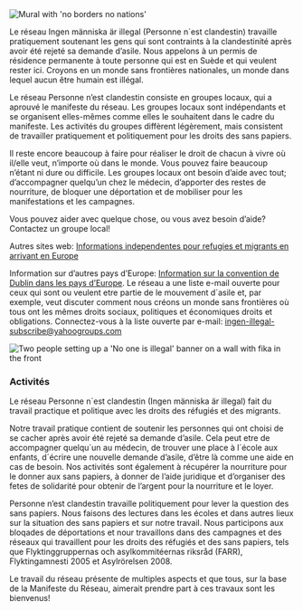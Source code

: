 
<Image src={noBorders} alt="Mural with 'no borders no nations'" priority/>

Le réseau Ingen människa är illegal (Personne n´est clandestin) travaille pratiquement soutenant les gens qui sont contraints à la clandestinité après avoir été rejeté sa demande d’asile. Nous appelons à un permis de résidence permanente à toute personne qui est en Suède et qui veulent rester ici. Croyons en un monde sans frontières nationales, un monde dans lequel aucun être humain est illégal.

Le réseau Personne n’est clandestin consiste en groupes locaux, qui a aprouvé le manifeste du réseau. Les groupes locaux sont indépendants et se organisent elles-mêmes comme elles le souhaitent dans le cadre du manifeste. Les activités du groupes diffèrent légèrement, mais consistent de travailler pratiquement et politiquement pour les droits des sans papiers.

Il reste encore beaucoup à faire pour réaliser le droit de chacun à vivre où il/elle veut, n’importe où dans le monde. Vous pouvez faire beaucoup n’étant  ni dure ou difficile. Les groupes locaux ont besoin d’aide avec tout; d’accompagner quelqu’un chez le médecin, d’apporter des restes de nourriture, de bloquer une déportation et de mobiliser pour les manifestations et les campagnes.

Vous pouvez aider avec quelque chose, ou vous avez besoin d’aide? Contactez un groupe local!

<Local appearance="transparent"/>

Autres sites web:
[Informations independentes pour refugies et migrants en arrivant en Europe](http://w2eu.info/map.fr.html)

Information sur d’autres pays d’Europe: [Information sur la convention de Dublin dans les pays d’Europe](http://ingenillegal.org/sites/default/files/dokument/welcome%20to%20europe%20%28french%29.pdf). Le réseau a une liste e-mail ouverte pour ceux qui sont ou veulent etre partie de le mouvement d´asile et, par exemple, veut discuter comment nous créons un monde sans frontières où tous ont les mêmes droits sociaux, politiques et économiques droits et obligations. Connectez-vous à la liste ouverte par e-mail: [ingen-illegal-subscribe@yahoogroups.com](mailto:ingen-illegal-subscribe@yahoogroups.com)

<Image src={fika} alt="Two people setting up a 'No one is illegal' banner on a wall with fika in the front"/>

### Activités

Le réseau Personne n´est clandestin (Ingen människa är illegal) fait du travail practique et politique avec les droits des réfugiés et des migrants.

Notre travail pratique contient de soutenir les personnes qui ont choisi de se cacher après avoir été rejeté sa demande d’asile. Cela peut etre de accompagner quelqu´un au médecin, de trouver une place à l´école aux enfants, d´écrire une nouvelle demande d’asile, d’être là comme une aide en cas de besoin. Nos activités sont également à récupérer la nourriture pour le donner aux sans papiers, à donner de l’aide juridique et d’organiser des fetes de solidarité pour obtenir de l’argent pour la nourriture et le loyer.

Personne n’est clandestin travaille politiquement pour lever la question des sans papiers. Nous faisons des lectures dans les écoles et dans autres lieux sur la situation des sans papiers et sur notre travail. Nous participons aux bloqades de déportations et nour travaillons dans des campagnes et des réseaux qui travaillent pour les droits des réfugiés et des sans papiers, tels que Flyktinggruppernas och asylkommitéernas riksråd (FARR), Flyktingamnesti 2005 et Asylrörelsen 2008.

Le travail du réseau présente de multiples aspects et que tous, sur la base de la Manifeste du Réseau, aimerait prendre part à ces travaux sont les bienvenus!
